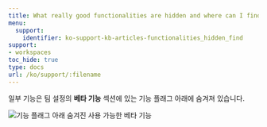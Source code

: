 ---
title: What really good functionalities are hidden and where can I find those?
menu:
  support:
    identifier: ko-support-kb-articles-functionalities_hidden_find
support:
- workspaces
toc_hide: true
type: docs
url: /ko/support/:filename
---

일부 기능은 팀 설정의 **베타 기능** 섹션에 있는 기능 플래그 아래에 숨겨져 있습니다.

<Frame>
    <img src="/images/technical_faq/beta_features.png" alt="기능 플래그 아래 숨겨진 사용 가능한 베타 기능"  />
</Frame>
